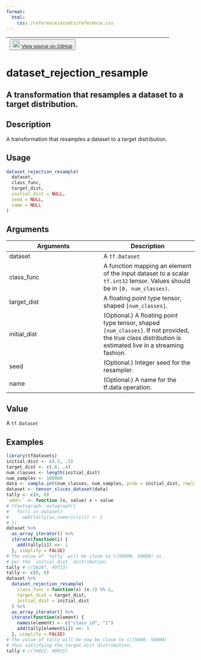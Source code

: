 ```yaml
---
format:
  html:
    css: /reference/assets/reference.css
---
```


| <button class="button"> ![](/reference/assets/GitHub-Mark-32px.png){width="20"} [View source on GitHub](https://github.com/rstudio/tfdatasets//blob/main/R/dataset_methods.R#L730) </button> |
|:------------------------------:|:--------------------------------------:|

# dataset_rejection_resample

## A transformation that resamples a dataset to a target distribution.

## Description
A transformation that resamples a dataset to a target distribution. 


## Usage
```r
dataset_rejection_resample( 
  dataset, 
  class_func, 
  target_dist, 
  initial_dist = NULL, 
  seed = NULL, 
  name = NULL 
) 
```

## Arguments
|Arguments|Description|
|---|---|
| dataset | A `tf.Dataset` |
| class_func | A function mapping an element of the input dataset to a scalar `tf.int32` tensor. Values should be in `[0, num_classes)`. |
| target_dist | A floating point type tensor, shaped `[num_classes]`. |
| initial_dist | (Optional.) A floating point type tensor, shaped `[num_classes]`. If not provided, the true class distribution is estimated live in a streaming fashion. |
| seed | (Optional.) Integer seed for the resampler. |
| name | (Optional.) A name for the tf.data operation. |



## Value
A `tf.Dataset`


## Examples
```r
library(tfdatasets)
initial_dist <- c(.5, .5) 
target_dist <- c(.6, .4) 
num_classes <- length(initial_dist) 
num_samples <- 100000 
data <- sample.int(num_classes, num_samples, prob = initial_dist, replace = TRUE) 
dataset <- tensor_slices_dataset(data) 
tally <- c(0, 0) 
`add<-` <- function (x, value) x + value 
# tfautograph::autograph({ 
#   for(i in dataset) 
#     add(tally[as.numeric(i)]) <- 1 
# }) 
dataset %>% 
  as_array_iterator() %>% 
  iterate(function(i) { 
    add(tally[i]) <<- 1 
  }, simplify = FALSE) 
# The value of `tally` will be close to c(50000, 50000) as 
# per the `initial_dist` distribution. 
tally # c(50287, 49713) 
tally <- c(0, 0) 
dataset %>% 
  dataset_rejection_resample( 
    class_func = function(x) (x-1) %% 2, 
    target_dist = target_dist, 
    initial_dist = initial_dist 
  ) %>% 
  as_array_iterator() %>% 
  iterate(function(element) { 
    names(element) <- c("class_id", "i") 
    add(tally[element$i]) <<- 1 
  }, simplify = FALSE) 
# The value of tally will be now be close to c(75000, 50000) 
# thus satisfying the target_dist distribution. 
tally # c(74822, 49921) 
```


